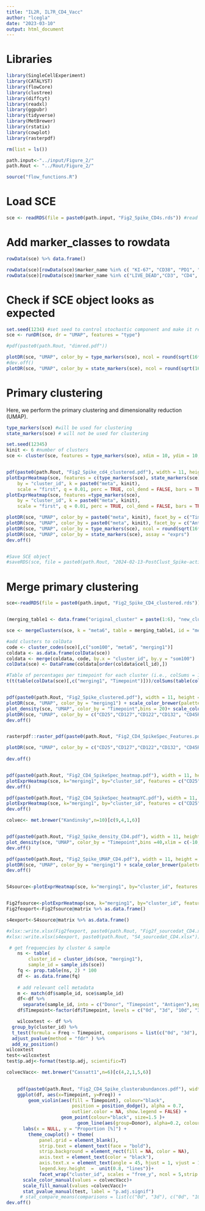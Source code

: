 ---
title: "IL2R, IL7R_CD4_Vacc"
author: "lcegla"
date: "2023-03-10"
output: html_document
---


# Libraries
```{r libs, message = FALSE}
library(SingleCellExperiment) 
library(CATALYST) 
library(flowCore) 
library(clustree) 
library(diffcyt) 
library(readxl)
library(ggpubr)
library(tidyverse) 
library(MetBrewer)
library(rstatix)
library(cowplot)
library(rasterpdf)
```


```{r create meta, warning=FALSE}

rm(list = ls())

path.input<-"../input/Figure_2/"
path.Rout <- "../Rout/Figure_2/" 

source("flow_functions.R")

```


# Load SCE
```{r load SCE}
sce <- readRDS(file = paste0(path.input, "Fig2_Spike_CD4s.rds")) #read in sce object

```
# Add marker_classes to rowdata
```{r rowdata}
rowData(sce) %>% data.frame()

rowData(sce)[rowData(sce)$marker_name %in% c( "KI-67", "CD38", "PD1", "ICOS", "CD45RA", "CCR7"), "marker_class"] <- "type"
rowData(sce)[rowData(sce)$marker_name %in% c("LIVE_DEAD","CD3", "CD4", "CD8", "EBV-Tet", "CD14CD19", "Spike-Dex", "CD56"), "marker_class"] <- "none"

```

# Check if SCE object looks as expected
```{r health check}
set.seed(1234) #set seed to control stochastic component and make it reproducible
sce <- runDR(sce, dr = "UMAP", features = "type") 

#pdf(paste0(path.Rout, "dimred.pdf"))

plotDR(sce, "UMAP", color_by = type_markers(sce), ncol = round(sqrt(16*length(type_markers(sce))/9)), assay = "exprs")
#dev.off()
plotDR(sce, "UMAP", color_by = state_markers(sce), ncol = round(sqrt(16*length(state_markers(sce))/9)), assay = "exprs")

```

# Primary clustering
Here, we perform the primary clustering and dimensionality reduction (UMAP).
```{r clustering}

type_markers(sce) #will be used for clustering
state_markers(sce) # will not be used for clustering

set.seed(12345)
kinit <- 6 #number of clusters
sce <- cluster(sce, features = type_markers(sce), xdim = 10, ydim = 10, maxK = kinit) #flowSOM clustering


pdf(paste0(path.Rout, "Fig2_Spike_cd4_clustered.pdf"), width = 11, height = 8, onefile = TRUE)
plotExprHeatmap(sce, features = c(type_markers(sce), state_markers(sce)),
    by = "cluster_id", k = paste0("meta", kinit),
    scale = "first", q = 0.01, perc = TRUE, col_dend = FALSE, bars = TRUE, col_clust = FALSE)
plotExprHeatmap(sce, features =type_markers(sce),
    by = "cluster_id", k = paste0("meta", kinit),
    scale = "first", q = 0.01, perc = TRUE, col_dend = FALSE, bars = TRUE, col_clust = FALSE)

plotDR(sce, "UMAP", color_by = paste0("meta", kinit), facet_by = c("Timepoint"))
plotDR(sce, "UMAP", color_by = paste0("meta", kinit), facet_by = c("Antigen"))
plotDR(sce, "UMAP", color_by = type_markers(sce), ncol = round(sqrt(16*length(type_markers(sce))/9)), assay = "exprs")
plotDR(sce, "UMAP", color_by = state_markers(sce), assay = "exprs")
dev.off()


#Save SCE object
#saveRDS(sce, file = paste0(path.Rout, "2024-02-13-PostClust_Spike-activation.rds")) #save for reproducibility, since flowCore::filter() has stochastic component.
```

# Merge primary clustering
```{r merging}
sce<-readRDS(file = paste0(path.input, "Fig2_Spike_CD4_clustered.rds"))


(merging_table1 <- data.frame("original_cluster" = paste(1:6), "new_cluster" = c("EM", "CD38posEM", "CD38posCM", "naive", "CD38posKi67pos", "CD38posKi67pos")))

sce <- mergeClusters(sce, k = "meta6", table = merging_table1, id = "merging1") #merge clusters by merging table

#add clusters to colData
code <- cluster_codes(sce)[,c("som100", "meta6", "merging1")]
coldata <- as.data.frame(colData(sce))
coldata <- merge(coldata, code, by.x = "cluster_id", by.y = "som100")
colData(sce) <- DataFrame(coldata[order(coldata$cell_id),])

#Table of percentages per timepoint for each cluster (i.e., colSums = 100)
t(t(table(colData(sce)[,c("merging1", "Timepoint")]))/colSums(table(colData(sce)[,c("merging1", "Timepoint")])))*100


pdf(paste0(path.Rout, "Fig2_Spike_clustered.pdf"), width = 11, height = 8, onefile = TRUE)
plotDR(sce, "UMAP", color_by = "merging1") + scale_color_brewer(palette = "Set1")
plot_density(sce, "UMAP", color_by = "Timepoint",bins = 20)+ scale_color_brewer(palette = "Dark2")
plotDR(sce, "UMAP", color_by = c("CD25","CD127","CD122","CD132", "CD45RA","CCR7","CD38","ICOS","PD1", "KI-67"), ncol = round(sqrt(16*length(type_markers(sce))/9)), assay = "exprs")
dev.off()


rasterpdf::raster_pdf(paste0(path.Rout, "Fig2_CD4_SpikeSpec_Features.pdf"), width = 16, height = 8, res = 700)

plotDR(sce, "UMAP", color_by = c("CD25","CD127","CD122","CD132", "CD45RA","CCR7","CD38","ICOS","PD1","Foxp3"), ncol =4, assay = "exprs")+theme(axis.line = element_blank(), axis.ticks = element_blank(), axis.title = element_blank(),axis.text = element_blank(), panel.background = element_blank(), panel.border = element_blank(), panel.grid.major = element_blank(),
                                                                                                                                               panel.grid.minor = element_blank())
dev.off()


pdf(paste0(path.Rout, "Fig2_CD4_SpikeSpec_heatmap.pdf"), width = 11, height = 8, onefile = TRUE)
plotExprHeatmap(sce, k="merging1", by="cluster_id", features = c("CD25","CD127","CD122","CD132", "CD45RA","CCR7","CD38","ICOS","PD1","KI-67") )
dev.off()

pdf(paste0(path.Rout, "Fig2_CD4_SpikeSpec_heatmapYC.pdf"), width = 11, height = 8, onefile = TRUE)
plotExprHeatmap(sce, k="merging1", by="cluster_id", features = c("CD25","CD127","CD122","CD132") )
dev.off()

colvec<- met.brewer("Kandinsky",n=10)[c(9,4,1,6)] 


pdf(paste0(path.Rout, "Fig2_Spike_density_CD4.pdf"), width = 11, height = 8, onefile = TRUE)
plot_density(sce, "UMAP", color_by = "Timepoint",bins =40,xlim = c(-10,20),ylim = c(-15,8))+scale_colour_manual(values =colvec )
dev.off()

pdf(paste0(path.Rout, "Fig2_Spike_UMAP_CD4.pdf"), width = 11, height = 8, onefile = TRUE)
plotDR(sce, "UMAP", color_by = "merging1") + scale_color_brewer(palette = "Set1")+theme_classic()
dev.off()


S4source<-plotExprHeatmap(sce, k="merging1", by="cluster_id", features = c("CD25","CD127","CD122","CD132", "CD45RA","CCR7","CD38","ICOS","PD1","KI-67") )


Fig2fsource<-plotExprHeatmap(sce, k="merging1", by="cluster_id", features = c("CD25","CD127","CD122","CD132") )
Fig2fexport<-Fig2fsource@matrix %>% as.data.frame()

s4export<-S4source@matrix %>% as.data.frame()

#xlsx::write.xlsx(Fig2fexport, paste0(path.Rout, "Fig2f_sourcedat_CD4.xlsx"))
#xlsx::write.xlsx(s4export, paste0(path.Rout, "S4_sourcedat_CD4.xlsx"))
```



```{r test clusterabundance}

 # get frequencies by cluster & sample
    ns <- table(
        cluster_id = cluster_ids(sce, "merging1"), 
        sample_id = sample_ids(sce))
    fq <- prop.table(ns, 2) * 100
    df <- as.data.frame(fq)
    
    # add relevant cell metadata
    m <- match(df$sample_id, sce$sample_id)
    df<-df %>% 
      separate(sample_id, into = c("Donor", "Timepoint", "Antigen"),sep = "_")
    df$Timepoint<-factor(df$Timepoint, levels = c("0d", "3d", "10d", "30d"))

    wilcoxtest <- df %>% 
  group_by(cluster_id) %>%
  t_test(formula = Freq ~ Timepoint, comparisons = list(c("0d", "3d"), c("0d", "10d"), c("10d", "30d")),paired = T) %>%
  adjust_pvalue(method = "fdr" ) %>%
  add_xy_position()
wilcoxtest
test<-wilcoxtest
test$p.adj<-format(test$p.adj, scientific=T)

colvecVacc<- met.brewer("Cassatt1",n=6)[c(4,2,1,5,6)] 

    
    pdf(paste0(path.Rout, "Fig2_CD4_Spike_clusterabundances.pdf"), width = 16, height = 8, onefile = TRUE)
    ggplot(df, aes(x=Timepoint, y=Freq)) +
        geom_violin(aes(fill = Timepoint), colour="black",
                        position = position_dodge(), alpha = 0.7, 
                        outlier.color = NA, show.legend = FALSE) + 
                    geom_point(colour="black", size=1.5 )+
                          geom_line(aes(group=Donor), alpha=0.2, colour="black")+
      labs(x = NULL, y = "Proportion [%]") + 
        theme_cowplot() + theme(
            panel.grid = element_blank(),
            strip.text = element_text(face = "bold"),
            strip.background = element_rect(fill = NA, color = NA),
            axis.text = element_text(color = "black"),
            axis.text.x = element_text(angle = 45, hjust = 1, vjust = 1),
            legend.key.height  =  unit(0.8, "lines"))+
            facet_wrap("cluster_id", scales = "free_y", ncol = 5,strip.position = "bottom")+
      scale_color_manual(values = colvecVacc)+
      scale_fill_manual(values =colvecVacc)+
      stat_pvalue_manual(test, label = "p.adj.signif")
     # stat_compare_means(comparisons = list(c("0d", "3d"), c("0d", "10d"), c("10d", "30d")), method = "wilcox.test")
dev.off()
```

